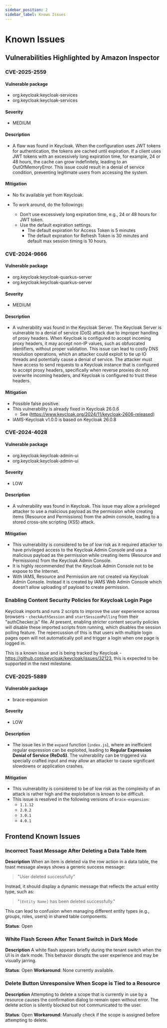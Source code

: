 ```yaml
---
sidebar_position: 2
sidebar_label: Known Issues
---
```


# Known Issues

## Vulnerabilities Highlighted by Amazon Inspector

### CVE-2025-2559

#### Vulnerable package
* org.keycloak:keycloak-services
* org.keycloak:keycloak-services

#### Severity
* MEDIUM

#### Description

* A flaw was found in Keycloak. When the configuration uses JWT tokens for authentication, the tokens are cached until expiration. 
    If a client uses JWT tokens with an excessively long expiration time, for example, 24 or 48 hours, the cache can grow indefinitely, 
    leading to an OutOfMemoryError. This issue could result in a denial of service condition, preventing legitimate users from accessing the system.

#### Mitigation

* No fix available yet from Keycloak.

* To work around, do the followings:
    * Don’t use excessively long expiration time, e.g., 24 or 48 hours for JWT token.
    * Use the default expiration settings.
        * The default expiration for Access Token is 5 minutes
        * The default expiration for Refresh Token is 30 minutes and default max session timing is 10 hours.


###	CVE-2024-9666

#### Vulnerable package
*	org.keycloak:keycloak-quarkus-server
*	org.keycloak:keycloak-quarkus-server

####	Severity
*	MEDIUM


#### Description
* A vulnerability was found in the Keycloak Server. The Keycloak Server is vulnerable to a denial of service (DoS) attack due to improper handling 
of proxy headers. When Keycloak is configured to accept incoming proxy headers, it may accept non-IP values, such as obfuscated identifiers, without 
proper validation. This issue can lead to costly DNS resolution operations, which an attacker could exploit to tie up IO threads and potentially cause 
a denial of service. The attacker must have access to send requests to a Keycloak instance that is configured to accept proxy headers, specifically when 
reverse proxies do not overwrite incoming headers, and Keycloak is configured to trust these headers.

#### Mitigation

* Possible false positive.
* This vulnerability is already fixed in Keycloak 26.0.6
    * See (https://www.keycloak.org/2024/11/keycloak-2606-released)
* IAMS-Keycloak v1.0.0 is based on Keycloak 26.0.8


###	CVE-2024-4028

####	Vulnerable package
*	org.keycloak:keycloak-admin-ui
*	org.keycloak:keycloak-admin-ui

####	Severity
*	LOW

####    Description
* A vulnerability was found in Keycloak. This issue may allow a privileged attacker to use a malicious payload as the permission while creating items 
(Resource and Permissions) from the admin console, leading to a stored cross-site scripting (XSS) attack.

####	Mitigation
* This vulnerability is considered to be of low risk as it required attacker to have privileged access to the Keycloak Admin Console and use a malicious 
payload as the permission while creating items (Resource and Permissions) from the Keycloak Admin Console.
* It is highly recommended that the Keycloak Admin Console not to be expose to the Internet.
* With IAMS, Resource and Permission are not created via Keycloak Admin Console. Instead it is created by IAMS Web Admin Console which doesn’t allow uploading of 
payload to create permission.

### Enabling Content Security Policies for Keycloak Login Page

Keycloak imports and runs 2 scripts to improve the user experience across browsers - `checkAuthSession` and `startSessionPolling` from their "authChecker.js" file.
At present, enabling stricter content security policies will disable these imported scripts from running, which disables the session polling feature. The
repercussion of this is that users with multiple login pages open will not automatically poll and trigger a login when one page is logged in.

This is a known issue and is being tracked by Keycloak - https://github.com/keycloak/keycloak/issues/32123, this is expected to be supported in the next milestone.

### CVE-2025-5889

#### Vulnerable package
*	brace-expansion

####	Severity
*	LOW

#### Description
* The issue lies in the `expand` function (`index.js`), where an inefficient regular expression can be exploited, leading to **Regular Expression Denial of Service (ReDoS)**. 
The vulnerability can be triggered via specially crafted input and may allow an attacker to cause significant slowdowns or application crashes.

#### Mitigation

* This vulnerability is considered to be of low risk as the complexity of an attack is rather high and the exploitation is known to be difficult.
* This issue is resolved in the following versions of `brace-expansion`:
    - `1.1.12`
    - `2.0.2`
    - `3.0.1`
    - `4.0.1`

## Frontend Known Issues

### Incorrect Toast Message After Deleting a Data Table Item
**Description**
When an item is deleted via the row action in a data table, the toast message always shows a generic success message:

> "User deleted successfully"

Instead, it should display a dynamic message that reflects the actual entity type, such as:

> "`[Entity Name]` has been deleted successfully."

This can lead to confusion when managing different entity types (e.g., groups, roles, users) in shared table components.

**Status**: Open

### White Flash Screen After Tenant Switch in Dark Mode
**Description**
A white flash appears briefly during the tenant switch when the UI is in dark mode. This behavior disrupts the user experience and may be visually jarring.

**Status**: Open
**Workaround**: None currently available.

### Delete Button Unresponsive When Scope is Tied to a Resource
**Description**
Attempting to delete a scope that is currently in use by a resource causes the confirmation dialog to remain open without error. The delete action is silently blocked but not communicated to the user.

**Status**: Open
**Workaround**: Manually check if the scope is assigned before attempting to delete.

